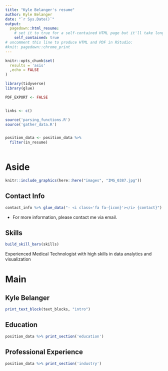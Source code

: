 ```yaml
---
title: "Kyle Belanger's resume"
author: Kyle Belanger
date: "`r Sys.Date()`"
output:
  pagedown::html_resume:
    # set it to true for a self-contained HTML page but it'll take longer to render
    self_contained: true
# uncomment this line to produce HTML and PDF in RStudio:
#knit: pagedown::chrome_print
---
```



```r
knitr::opts_chunk$set(
  results = 'asis'
  ,echo = FALSE
)

library(tidyverse)
library(glue)

PDF_EXPORT <- FALSE


links <- c()

source('parsing_functions.R') 
source('gather_data.R')


position_data <- position_data %>% 
  filter(in_resume)
  

```


Aside
================================================================================

```r
knitr::include_graphics(here::here("images", "IMG_0387.jpg"))
```


<!-- ![Kyle Belanger](images/IMG_0387.JPG){width=80%} -->


Contact Info {#contact}
--------------------------------------------------------------------------------

```r

contact_info %>% glue_data("- <i class='fa fa-{icon}'></i> {contact}")


```

- For more information, please contact me via email.


Skills {#skills}
--------------------------------------------------------------------------------

```r
build_skill_bars(skills)
```

Experienced Medical Technologist with high skills in data analytics and visualization



Main
================================================================================

Kyle Belanger {#title}
--------------------------------------------------------------------------------

<!-- ### Currently searching for a PhD student position -->

```r
print_text_block(text_blocks, "intro")

```


Education {data-icon=graduation-cap data-concise=true}
--------------------------------------------------------------------------------

```r
position_data %>% print_section('education')
```


Professional Experience {data-icon=suitcase}
--------------------------------------------------------------------------------

```r
position_data %>% print_section('industry')
```



